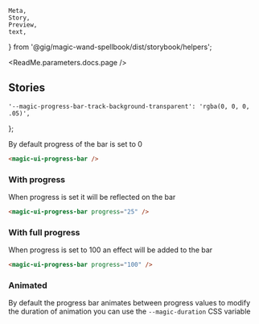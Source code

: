     Meta,
    Story,
    Preview,
    text,
} from '@gig/magic-wand-spellbook/dist/storybook/helpers';

<Meta title="UI Kit|Progress Bar" />

<ReadMe.parameters.docs.page />

## Stories

    '--magic-progress-bar-track-background-transparent': 'rgba(0, 0, 0, .05)',
};

By default progress of the bar is set to 0

<Preview isExpanded language="markup">
    <Story name="Default" inline>
        <magic-ui-progress-bar style={style} />
    </Story>
</Preview>

```html
<magic-ui-progress-bar />
```

### With progress

When progress is set it will be reflected on the bar

<Preview>
    <Story name="Progress">
        <magic-ui-progress-bar progress="25" style={style} />
    </Story>
</Preview>

```html
<magic-ui-progress-bar progress="25" />
```

### With full progress

When progress is set to 100 an effect will be added to the bar

<Preview>
    <Story name="Full">
        <magic-ui-progress-bar progress="100" style={style} />
    </Story>
</Preview>

```html
<magic-ui-progress-bar progress="100" />
```

### Animated

By default the progress bar animates between progress values to modify the duration of animation you can use the `--magic-duration` CSS variable

<Preview>
    <Story name="Animated">
        <div>
            <style>{`
                @keyframes progress-animation {
                    0% {
                        --magic-progress-bar-width: 0%;
                    }
                    50% {
                        --magic-progress-bar-width: 100%;
                    }
                    100% {
                        --magic-progress-bar-width: 0%;
                    }
                }
            `}</style>
            <magic-ui-progress-bar
                style={{
                    ...style,
                    '--magic-duration': text('Animation Duration', '1s'),
                    animation:
                        'progress-animation 2s cubic-bezier(1, 0, 1, 0) infinite',
                }}
            />
        </div>
    </Story>
</Preview>
